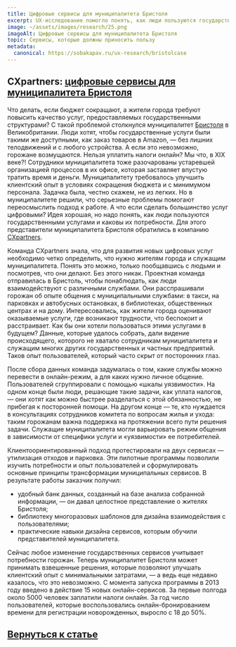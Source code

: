 ```yaml
---
title: Цифровые сервисы для муниципалитета Бристоля
excerpt: UX-исследование помогло понять, как люди пользуются государственными услугами и каковы их потребности
image: ~/assets/images/research/25.png
imageAlt: Цифровые сервисы для муниципалитета Бристоля
topic: Сервисы, которые должны приносить пользу
metadata:
  canonical: https://sobakapav.ru/ux-research/bristolcase
---
```



## CXpartners: [цифровые сервисы для муниципалитета Бристоля](https://www.cxpartners.co.uk/our-work/bcc/)

Что делать, если бюджет сокращают, а жители города требуют повысить качество услуг, предоставляемых государственными структурами? С такой проблемой столкнулся муниципалитет [Бристоля](https://ru.wikipedia.org/wiki/%D0%91%D1%80%D0%B8%D1%81%D1%82%D0%BE%D0%BB%D1%8C) в Великобритании. Люди хотят, чтобы государственные услуги были такими же доступными, как заказ товаров в Amazon, — без лишних телодвижений и с любого устройства. А если это невозможно, горожане возмущаются. Нельзя уплатить налоги онлайн? Мы что, в XIX веке?! Сотрудники муниципалитета тоже разочарованы устаревшей организацией процессов в их офисе, которая заставляет впустую тратить время и деньги. Муниципалитету требовалось улучшить клиентский опыт в условиях сокращения бюджета и с минимумом персонала. Задачка была, честно скажем, не из легких. Но в муниципалитете решили, что серьезные проблемы помогают переосмыслить подход к работе. А что если сделать большинство услуг цифровыми? Идея хорошая, но надо понять, как люди пользуются государственными услугами и каковы их потребности. Для этого представители муниципалитета Бристоля обратились в компанию [CXpartners](https://www.cxpartners.co.uk).

Команда CXpartners знала, что для развития новых цифровых услуг необходимо четко определить, что нужно жителям города и служащим муниципалитета. Понять это можно, только пообщавшись с людьми и посмотрев, что они делают. Без этого никак. Проектная команда отправилась в Бристоль, чтобы понаблюдать, как люди взаимодействуют с различными службами. Они расспрашивали горожан об опыте общения с муниципальными службами: в такси, на парковках и автобусных остановках, в библиотеках, общественных центрах и на дому. Интересовались, как жители города оценивают оказываемые услуги, где возникают трудности, что беспокоит и расстраивает. Как бы они хотели пользоваться этими услугами в будущем? Данные, которые удалось собрать, дали видение происходящего, которого не хватало сотрудникам муниципалитета и служащим многих других государственных и частных предприятий. Таков опыт пользователей, который часто скрыт от посторонних глаз.

После сбора данных команда задумалась о том, какие службы можно перевести в онлайн-режим, а для каких нужно личное общение. Пользователей сгруппировали с помощью «шкалы уязвимости». На одном конце были люди, решающие такие задачи, как уплата налогов, — они хотят как можно быстрее разделаться с этой обязанностью, не прибегая к посторонней помощи. На другом конце — те, кто нуждается в консультациях сотрудников комитета по вопросам жилья и ухода: таким горожанам важна поддержка на протяжении всего пути решения задачи. Служащие муниципалитета могли варьировать режим общения в зависимости от специфики услуги и «уязвимости» ее потребителей.

Клиентоориентированный подход протестировали на двух сервисах — утилизация отходов и парковка. Эти пилотные программы позволили изучить потребности и опыт пользователей и сформулировать основные принципы трансформации муниципальных сервисов. В результате работы заказчик получил:
- удобный банк данных, созданный на базе анализа собранной информации, — он давал целостное представление о жителях Бристоля;
- библиотеку многоразовых шаблонов для дизайна взаимодействия с пользователями;
- практические навыки дизайна сервисов, которым обучили представителей муниципалитета.

Сейчас любое изменение государственных сервисов учитывает потребности горожан. Теперь муниципалитет Бристоля может принимать взвешенные решения, которые позволяют улучшать клиентский опыт с минимальными затратами, — а ведь еще недавно казалось, что это невозможно. С момента запуска программы в 2013 году введено в действие 15 новых онлайн-сервисов. За первые полгода около 5000 человек заплатили налоги онлайн. За год число пользователей, которые воспользовались онлайн-бронированием времени для регистрации новорожденных, выросло с 18 до 50%.


## [Вернуться к статье](/ux-research/#case6)
